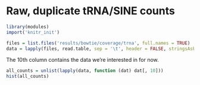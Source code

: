 # Raw, duplicate tRNA/SINE counts

```r
library(modules)
import('knitr_init')
```


```r
files = list.files('results/bowtie/coverage/trna', full.names = TRUE)
data = lapply(files, read.table, sep = '\t', header = FALSE, stringsAsFactors = FALSE)
```

The 10th column contains the data we’re interested in for now.

```r
all_counts = unlist(lapply(data, function (dat) dat[, 10]))
hist(all_counts)
```
